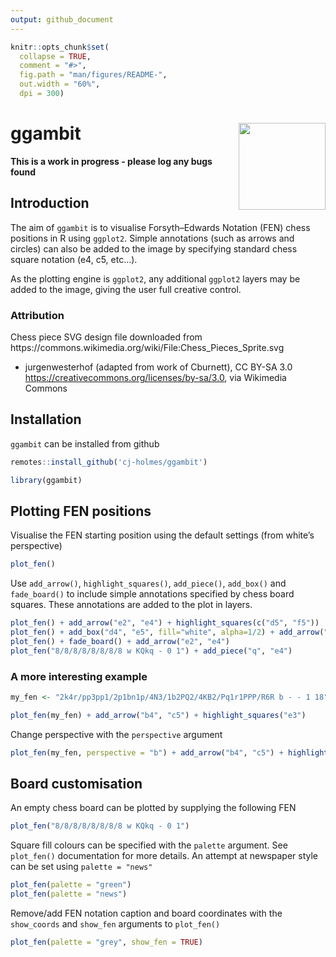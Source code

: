 ```yaml
---
output: github_document
---
```


<!-- README.md is generated from README.Rmd. Please edit that file -->

```r
knitr::opts_chunk$set(
  collapse = TRUE,
  comment = "#>",
  fig.path = "man/figures/README-",
  out.width = "60%",
  dpi = 300)
```

# ggambit <img src="data-raw/hex-logo/ggambit-hex-logo.png" align="right" height="139"/>

**This is a work in progress - please log any bugs found**

## Introduction
The aim of `ggambit` is to visualise Forsyth–Edwards Notation (FEN) chess positions in R using `ggplot2`. Simple annotations (such as arrows and circles) can also be added to the image by specifying standard chess square notation (e4, c5, etc...). 

As the plotting engine is `ggplot2`, any additional `ggplot2` layers may be added to the image, giving the user full creative control.

### Attribution
Chess piece SVG design file downloaded from https://commons.wikimedia.org/wiki/File:Chess_Pieces_Sprite.svg
  
  * jurgenwesterhof (adapted from work of Cburnett), CC BY-SA 3.0 <https://creativecommons.org/licenses/by-sa/3.0>, via Wikimedia Commons

## Installation
`ggambit` can be installed from github
```r
remotes::install_github('cj-holmes/ggambit')
```

```r
library(ggambit)
```

## Plotting FEN positions
Visualise the FEN starting position using the default settings (from white's perspective)
```r
plot_fen()
```

Use `add_arrow()`, `highlight_squares()`, `add_piece()`, `add_box()` and `fade_board()` to include simple annotations specified by chess board squares. These annotations are added to the plot in layers.
```r
plot_fen() + add_arrow("e2", "e4") + highlight_squares(c("d5", "f5"))
plot_fen() + add_box("d4", "e5", fill="white", alpha=1/2) + add_arrow("g1", "f3")
plot_fen() + fade_board() + add_arrow("e2", "e4")
plot_fen("8/8/8/8/8/8/8/8 w KQkq - 0 1") + add_piece("q", "e4")
```

### A more interesting example
```r
my_fen <- "2k4r/pp3pp1/2p1bn1p/4N3/1b2PQ2/4KB2/Pq1r1PPP/R6R b - - 1 18"
```

```r
plot_fen(my_fen) + add_arrow("b4", "c5") + highlight_squares("e3")
```

Change perspective with the `perspective` argument
```r
plot_fen(my_fen, perspective = "b") + add_arrow("b4", "c5") + highlight_squares("e3")
```

## Board customisation
An empty chess board can be plotted by supplying the following FEN
```r
plot_fen("8/8/8/8/8/8/8/8 w KQkq - 0 1")
```

Square fill colours can be specified with the `palette` argument. See `plot_fen()` documentation for more details. An attempt at newspaper style can be set using `palette = "news"`
```r
plot_fen(palette = "green")
plot_fen(palette = "news")
```

Remove/add FEN notation caption and board coordinates with the `show_coords` and `show_fen` arguments to `plot_fen()`
```r
plot_fen(palette = "grey", show_fen = TRUE)
```
